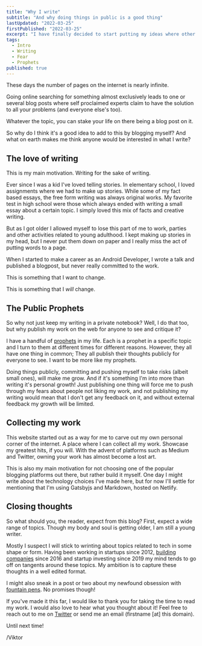 ```yaml
---
title: "Why I write"
subtitle: "And why doing things in public is a good thing"
lastUpdated: "2022-03-25"
firstPublished: "2022-03-25"
excerpt: "I have finally decided to start putting my ideas where other people can see them. In this post I try to reason about why I do this in the first place."
tags:
  - Intro
  - Writing
  - Fear
  - Prophets
published: true
---
```


These days the number of pages on the internet is nearly infinite.

Going online searching for something almost exclusively leads to one or several blog posts where self proclaimed experts claim to have the solution to all your problems (and everyone else's too).

Whatever the topic, you can stake your life on there being a blog post on it.

So why do I think it's a good idea to add to this by blogging myself? And what on earth makes me think anyone would be interested in what I write?

## The love of writing

This is my main motivation. Writing for the sake of writing.

Ever since I was a kid I've loved telling stories. In elementary school, I loved assignments where we had to make up stories. While some of my fact based essays, the free form writing was always original works. My favorite test in high school were those which always ended with writing a small essay about a certain topic. I simply loved this mix of facts and creative writing.

But as I got older I allowed myself to lose this part of me to work, parties and other activities related to young adulthood. I kept making up stories in my head, but I never put them down on paper and I really miss the act of putting words to a page.

When I started to make a career as an Android Developer, I wrote a talk and published a blogpost, but never really committed to the work.

This is something that I want to change.

This is something that I _will_ change.

## The Public Prophets

So why not just keep my writing in a private notebook? Well, I do that too, but why publish my work on the web for anyone to see and critique it?

I have a handful of [prophets](https://tim.blog/2019/12/12/gary-keller/) in my life. Each is a prophet in a specific topic and I turn to them at different times for different reasons. However, they all have one thing in common; They all publish their thoughts publicly for everyone to see. I want to be more like my prophets.

Doing things publicly, committing and pushing myself to take risks (albeit small ones), will make me grow. And if it's something I'm into more than writing it's personal growth! Just publishing one thing will force me to push through my fears about people not liking my work, and not publishing my writing would mean that I don't get any feedback on it, and without external feedback my growth will be limited.

## Collecting my work

This website started out as a way for me to carve out my own personal corner of the internet. A place where I can collect all my work. Showcase my greatest hits, if you will. With the advent of platforms such as Medium and Twitter, owning your work has almost become a lost art.

This is also my main motivation for not choosing one of the popular blogging platforms out there, but rather build it myself. One day I might write about the technology choices I've made here, but for now I'll settle for mentioning that I'm using Gatsbyjs and Markdown, hosted on Netlify.

## Closing thoughts
So what should you, the reader, expect from this blog? First, expect a wide range of topics. Though my body and soul is getting older, I am still a young writer. 

Mostly I suspect I will stick to wrinting about topics related to tech in some shape or form. Having been working in startups since 2012, [building companies](https://www.di.se/nyheter/rese-och-mat-appar-succekombination-for-gasellvinnaren/) since 2016 and <Link href="/portfolio">startup investing</Link> since 2019 my mind tends to go off on tangents around these topics. My ambition is to capture these thoughts in a well edited format. 

I might also sneak in a post or two about my newfound obsession with [fountain pens](https://twitter.com/Qw4z1/status/1505115885870194690). No promises though!

If you've made it this far, I would like to thank you for taking the time to read my work. I would also love to hear what you thought about it! Feel free to reach out to me on [Twitter](https://twitter.com/Qw4z1) or send me an email (firstname [at] this domain).

Until next time!

/Viktor

